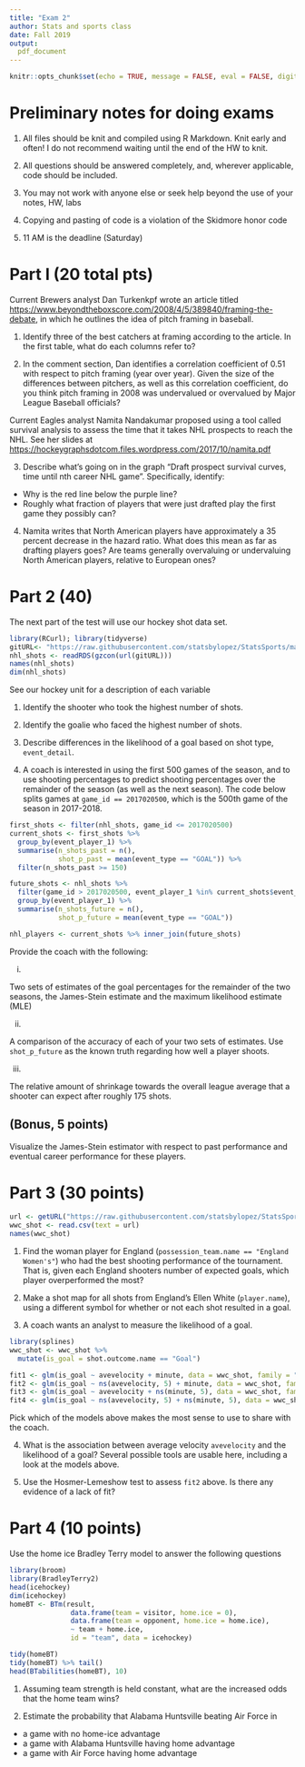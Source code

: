---
title: "Exam 2"
author: Stats and sports class
date: Fall 2019
output: 
  pdf_document
---


```{r setup, include=FALSE}
knitr::opts_chunk$set(echo = TRUE, message = FALSE, eval = FALSE, digits = 3, warning = FALSE)
```

# Preliminary notes for doing exams

1. All files should be knit and compiled using R Markdown. Knit early and often! I do not recommend waiting until the end of the HW to knit.

2. All questions should be answered completely, and, wherever applicable, code should be included. 

3. You may not work with anyone else or seek help beyond the use of your notes, HW, labs

4. Copying and pasting of code is a violation of the Skidmore honor code

5. 11 AM is the deadline (Saturday)



# Part I (20 total pts)

Current Brewers analyst Dan Turkenkpf wrote an article titled [https://www.beyondtheboxscore.com/2008/4/5/389840/framing-the-debate](https://www.beyondtheboxscore.com/2008/4/5/389840/framing-the-debate), in which he outlines the idea of pitch framing in baseball.

1. Identify three of the best catchers at framing according to the article. In the first table, what do each columns refer to?

2. In the comment section, Dan identifies a correlation coefficient of 0.51 with respect to pitch framing (year over year). Given the size of the differences between pitchers, as well as this correlation coefficient, do you think pitch framing in 2008 was undervalued or overvalued by Major League Baseball officials?


Current Eagles analyst Namita Nandakumar proposed using a tool called survival analysis to assess the time that it takes NHL prospects to reach the NHL. See her slides at [https://hockeygraphsdotcom.files.wordpress.com/2017/10/namita.pdf](https://hockeygraphsdotcom.files.wordpress.com/2017/10/namita.pdf)

3. Describe what's going on in the graph "Draft prospect survival curves, time until nth career NHL game". Specifically, identify:

- Why is the red line below the purple line?
- Roughly what fraction of players that were just drafted play the first game they possibly can?

4. Namita writes that North American players have approximately a 35 percent decrease in the hazard ratio. What does this mean as far as drafting players goes? Are teams generally overvaluing or undervaluing North American players, relative to European ones?




# Part 2 (40)

The next part of the test will use our hockey shot data set.

```{r, message = FALSE, warning = FALSE, eval = FALSE}
library(RCurl); library(tidyverse)
gitURL<- "https://raw.githubusercontent.com/statsbylopez/StatsSports/master/Data/pbp_data_hockey.rds"
nhl_shots <- readRDS(gzcon(url(gitURL)))
names(nhl_shots)
dim(nhl_shots)
```

See our hockey unit for a description of each variable

1. Identify the shooter who took the highest number of shots. 


2. Identify the goalie who faced the highest number of shots.


3. Describe differences in the likelihood of a goal based on shot type,  `event_detail`. 


4. A coach is interested in using the first 500 games of the season, and to use shooting percentages to predict shooting percentages over the remainder of the season (as well as the next season). The code below splits games at `game_id == 2017020500`, which is the 500th game of the season in 2017-2018. 

```{r, eval = FALSE}
first_shots <- filter(nhl_shots, game_id <= 2017020500)
current_shots <- first_shots %>%
  group_by(event_player_1) %>%
  summarise(n_shots_past = n(), 
            shot_p_past = mean(event_type == "GOAL")) %>%
  filter(n_shots_past >= 150)

future_shots <- nhl_shots %>% 
  filter(game_id > 2017020500, event_player_1 %in% current_shots$event_player_1)%>%
  group_by(event_player_1) %>%
  summarise(n_shots_future = n(), 
            shot_p_future = mean(event_type == "GOAL"))

nhl_players <- current_shots %>% inner_join(future_shots)
```



Provide the coach with the following:

i) 

Two sets of estimates of the goal percentages for the remainder of the two seasons, the James-Stein estimate and the maximum likelihood estimate (MLE)


ii) 

A comparison of the accuracy of each of your two sets of estimates. Use `shot_p_future` as the known truth regarding how well a player shoots. 

iii) 

The relative amount of shrinkage towards the overall league average that a shooter can expect after roughly 175 shots. 



## (Bonus, 5 points)

Visualize the James-Stein estimator with respect to past performance and eventual career performance for these players.


# Part 3 (30 points)

```{r}
url <- getURL("https://raw.githubusercontent.com/statsbylopez/StatsSports/master/Data/sb_shot_data.csv")
wwc_shot <- read.csv(text = url)
names(wwc_shot)
```

1. Find the woman player for England (`possession_team.name == "England Women's"`) who had the best shooting performance of the tournament. That is, given each England shooters number of expected goals, which player overperformed the most?


2. Make a shot map for all shots from England's Ellen White (`player.name`), using a different symbol for whether or not each shot resulted in a goal. 

3. A coach wants an analyst to measure the likelihood of a goal. 

```{r}
library(splines)
wwc_shot <- wwc_shot %>% 
  mutate(is_goal = shot.outcome.name == "Goal")

fit1 <- glm(is_goal ~ avevelocity + minute, data = wwc_shot, family = "binomial")
fit2 <- glm(is_goal ~ ns(avevelocity, 5) + minute, data = wwc_shot, family = "binomial")
fit3 <- glm(is_goal ~ avevelocity + ns(minute, 5), data = wwc_shot, family = "binomial")
fit4 <- glm(is_goal ~ ns(avevelocity, 5) + ns(minute, 5), data = wwc_shot, family = "binomial")
```

Pick which of the models above makes the most sense to use to share with the coach.

4. What is the association between average velocity `avevelocity` and the likelihood of a goal? Several possible tools are usable here, including a look at the models above.

5. Use the Hosmer-Lemeshow test to assess `fit2` above. Is there any evidence of a lack of fit?

# Part 4 (10 points)

Use the home ice Bradley Terry model to answer the following questions


```{r, eval = FALSE}
library(broom)
library(BradleyTerry2)
head(icehockey)
dim(icehockey)
homeBT <- BTm(result,
               data.frame(team = visitor, home.ice = 0),
               data.frame(team = opponent, home.ice = home.ice),
               ~ team + home.ice,
               id = "team", data = icehockey)

tidy(homeBT)
tidy(homeBT) %>% tail()
head(BTabilities(homeBT), 10)
```


1. Assuming team strength is held constant, what are the increased odds that the home team wins?

2. Estimate the probability that Alabama Huntsville beating Air Force in 

- a game with no home-ice advantage 
- a game with Alabama Huntsville having home advantage
- a game with Air Force having home advantage


        
